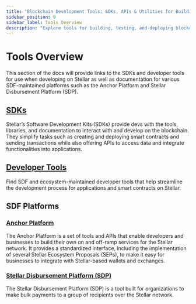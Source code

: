 ```yaml
---
title: "Blockchain Development Tools: SDKs, APIs & Utilities for Building"
sidebar_position: 0
sidebar_label: Tools Overview
description: "Explore tools for building, testing, and deploying blockchain applications. Access SDKs, APIs, and utilities to streamline development on the Stellar network."
---
```


# Tools Overview

This section of the docs will provide links to the SDKs and developer tools for use when developing on Stellar as well as documentation for various SDF-maintained platforms such as the Anchor Platform and Stellar Disbursement Platform (SDP).

## [SDKs](./sdks/README.mdx)

Stellar’s Software Development Kits (SDKs) provide devs with the tools, libraries, and documentation to interact with and develop on the blockchain. They simplify tasks such as creating and deploying smart contracts and sending transactions while also offering APIs to access data and integrate functionalities into applications.

## [Developer Tools](./developer-tools/README.mdx)

Find SDF and ecosystem-maintained developer tools that help streamline the development process for applications and smart contracts on Stellar.

## SDF Platforms

### [Anchor Platform](/platforms/anchor-platform)

The Anchor Platform is a set of tools and APIs that enable developers and businesses to build their own on and off-ramp services for the Stellar network. It provides a standardized interface, including the implementation of several Stellar Ecosystem Proposals (SEPs), to make it easy for businesses to integrate with Stellar-based wallets and exchanges.

### [Stellar Disbursement Platform (SDP)](/platforms/stellar-disbursement-platform)

The Stellar Disbursement Platform (SDP) is a tool built for organizations to make bulk payments to a group of recipients over the Stellar network.
